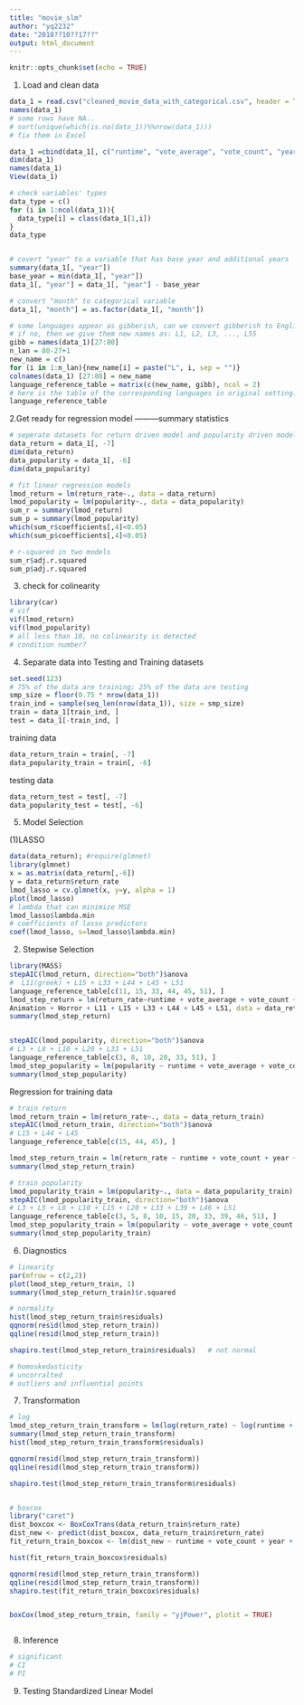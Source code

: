 ```yaml
---
title: "movie_slm"
author: "yq2232"
date: "2018??10??17??"
output: html_document
---
```


```r
knitr::opts_chunk$set(echo = TRUE)
```

1. Load and clean data
```r

data_1 = read.csv("cleaned_movie_data_with_categorical.csv", header = TRUE)
names(data_1)
# some rows have NA..
# sort(unique(which(is.na(data_1))%%nrow(data_1)))
# fix them in Excel

data_1 =cbind(data_1[, c("runtime", "vote_average", "vote_count", "year", "month",  "return_rate", "popularity")], data_1[, 19:91])
dim(data_1)
names(data_1)
View(data_1)

# check variables' types
data_type = c()
for (i in 1:ncol(data_1)){
  data_type[i] = class(data_1[1,i])
}
data_type


# covert "year" to a variable that has base year and additional years
summary(data_1[, "year"])
base_year = min(data_1[, "year"])
data_1[, "year"] = data_1[, "year"] - base_year

# convert "month" to categorical variable
data_1[, "month"] = as.factor(data_1[, "month"])

# some languages appear as gibberish, can we convert gibberish to English?
# if no, then we give them new names as: L1, L2, L3, ..., L55
gibb = names(data_1)[27:80]
n_lan = 80-27+1
new_name = c()
for (i in 1:n_lan){new_name[i] = paste("L", i, sep = "")}
colnames(data_1) [27:80] = new_name
language_reference_table = matrix(c(new_name, gibb), ncol = 2)
# here is the table of the corresponding languages in original setting.
language_reference_table
```


2.Get ready for regression model
---------summary statistics
```r
# seperate datasets for return driven model and popularity driven model
data_return = data_1[, -7]
dim(data_return)
data_popularity = data_1[, -6]
dim(data_popularity)

# fit linear regression models
lmod_return = lm(return_rate~., data = data_return)
lmod_popularity = lm(popularity~., data = data_popularity)
sum_r = summary(lmod_return)
sum_p = summary(lmod_popularity) 
which(sum_r$coefficients[,4]<0.05)
which(sum_p$coefficients[,4]<0.05)

# r-squared in two models
sum_r$adj.r.squared
sum_p$adj.r.squared
```

3. check for colinearity 
```r
library(car)
# vif
vif(lmod_return)
vif(lmod_popularity)
# all less than 10, no colinearity is detected
# condition number?
```
4. Separate data into Testing and Training datasets
```r
set.seed(123)
# 75% of the data are training; 25% of the data are testing
smp_size = floor(0.75 * nrow(data_1))
train_ind = sample(seq_len(nrow(data_1)), size = smp_size)
train = data_1[train_ind, ]
test = data_1[-train_ind, ]
```
training data
```r
data_return_train = train[, -7]
data_popularity_train = train[, -6]
```
testing data
```r
data_return_test = test[, -7]
data_popularity_test = test[, -6]
```

5. Model Selection

(1)LASSO
```r
data(data_return); #require(glmnet)
library(glmnet)
x = as.matrix(data_return[,-6])
y = data_return$return_rate
lmod_lasso = cv.glmnet(x, y=y, alpha = 1) 
plot(lmod_lasso)
# lambda that can minimize MSE
lmod_lasso$lambda.min
# coefficients of lasso predictors
coef(lmod_lasso, s=lmod_lasso$lambda.min)
```

(2) Stepwise Selection
```r
library(MASS)
stepAIC(lmod_return, direction="both")$anova
#  L11(greek) + L15 + L33 + L44 + L45 + L51
language_reference_table[c(11, 15, 33, 44, 45, 51), ]
lmod_step_return = lm(return_rate~runtime + vote_average + vote_count + year + Documentary +  Crime + Western + Mystery + Action + Science.Fiction + Fantasy + 
Animation + Horror + L11 + L15 + L33 + L44 + L45 + L51, data = data_return)
summary(lmod_step_return)


stepAIC(lmod_popularity, direction="both")$anova
# L3 + L8 + L10 + L20 + L33 + L51
language_reference_table[c(3, 8, 10, 20, 33, 51), ]
lmod_step_popularity = lm(popularity ~ runtime + vote_average + vote_count + year + Documentary + Thriller + Adventure + Fantasy + Drama + Animation + L3 + L8 + L10 + L20 + L33 + L51 + Horror, data = data_popularity)
summary(lmod_step_popularity)
```

Regression for training data
```r
# train return
lmod_return_train = lm(return_rate~., data = data_return_train)
stepAIC(lmod_return_train, direction="both")$anova
# L15 + L44 + L45
language_reference_table[c(15, 44, 45), ]

lmod_step_return_train = lm(return_rate ~ runtime + vote_count + year + Documentary + Crime + Thriller + Western + Mystery + Action + Science.Fiction + Fantasy + Animation + Horror + L15 + L44 + L45, data = data_return_train)
summary(lmod_step_return_train)

# train popularity
lmod_popularity_train = lm(popularity~., data = data_popularity_train)
stepAIC(lmod_popularity_train, direction="both")$anova
# L3 + L5 + L8 + L10 + L15 + L20 + L33 + L39 + L46 + L51
language_reference_table[c(3, 5, 8, 10, 15, 20, 33, 39, 46, 51), ]
lmod_step_popularity_train = lm(popularity ~ vote_average + vote_count + year + Documentary + Crime + Thriller + Western + Action + Comedy + Science.Fiction + Fantasy + Drama + Animation + L3 + L5 + L8 + L10 + L15 + L20 + L33 + L39 + L46 + L51, data = data_popularity_train)
summary(lmod_step_popularity_train)

```


6. Diagnostics
```r
# linearity
par(mfrow = c(2,2))
plot(lmod_step_return_train, 1)
summary(lmod_step_return_train)$r.squared

# normality
hist(lmod_step_return_train$residuals)
qqnorm(resid(lmod_step_return_train))
qqline(resid(lmod_step_return_train))

shapiro.test(lmod_step_return_train$residuals)   # not normal

# homoskedasticity
# uncorralted
# outliers and influential points
```

7. Transformation
```r
# log
lmod_step_return_train_transform = lm(log(return_rate) ~ log(runtime + vote_count + year + Documentary + Crime + Thriller + Western + Mystery + Action + Science.Fiction + Fantasy + Animation + Horror + L15 + L44 + L45), data = data_return_train)
summary(lmod_step_return_train_transform)
hist(lmod_step_return_train_transform$residuals)

qqnorm(resid(lmod_step_return_train_transform))
qqline(resid(lmod_step_return_train_transform))

shapiro.test(lmod_step_return_train_transform$residuals)


# boxcox
library("caret")
dist_boxcox <- BoxCoxTrans(data_return_train$return_rate)
dist_new <- predict(dist_boxcox, data_return_train$return_rate)
fit_return_train_boxcox <- lm(dist_new ~ runtime + vote_count + year + Documentary + Crime + Thriller + Western + Mystery + Action + Science.Fiction + Fantasy + Animation + Horror + L15 + L44 + L45, data = data_return_train)

hist(fit_return_train_boxcox$residuals)

qqnorm(resid(lmod_step_return_train_transform))
qqline(resid(lmod_step_return_train_transform))
shapiro.test(fit_return_train_boxcox$residuals)


boxCox(lmod_step_return_train, family = "yjPower", plotit = TRUE)



```
8. Inference
```r
# significant
# CI
# PI

```
9. Testing Standardized Linear Model
```r


```
